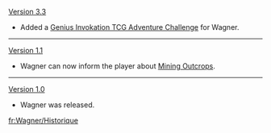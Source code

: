 {{Change History/Header}}
[[Version 3.3]]
* Added a [[Genius Invokation TCG/Stage/Wagner/Urgent Repairs|Genius Invokation TCG Adventure Challenge]] for Wagner.
----
[[Version 1.1]]
*Wagner can now inform the player about [[Mining Outcrops]].
----
[[Version 1.0]]
*Wagner was released.
<noinclude>
[[fr:Wagner/Historique]]
</noinclude>